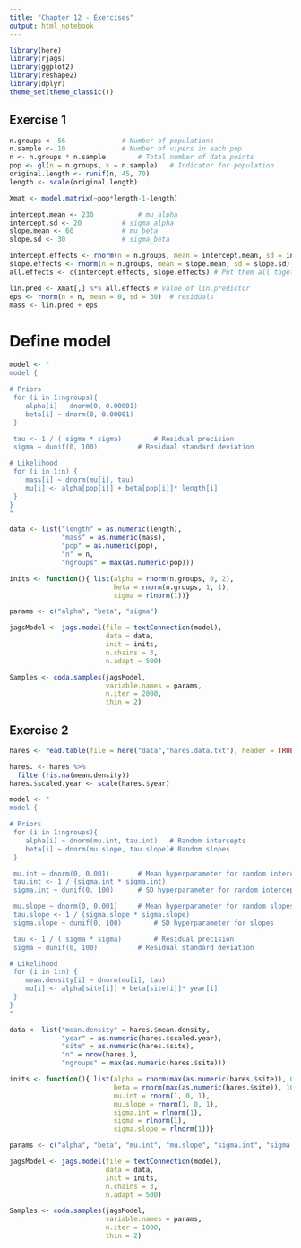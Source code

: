 ```yaml
---
title: "Chapter 12 - Exercises"
output: html_notebook
---
```


```r
library(here)
library(rjags)
library(ggplot2)
library(reshape2)
library(dplyr)
theme_set(theme_classic())
```

## Exercise 1

```r
n.groups <- 56				# Number of populations
n.sample <- 10				# Number of vipers in each pop
n <- n.groups * n.sample 		# Total number of data points
pop <- gl(n = n.groups, k = n.sample) 	# Indicator for population
original.length <- runif(n, 45, 70) 
length <- scale(original.length)

Xmat <- model.matrix(~pop*length-1-length)

intercept.mean <- 230			# mu_alpha
intercept.sd <- 20			# sigma_alpha
slope.mean <- 60			# mu_beta
slope.sd <- 30				# sigma_beta

intercept.effects <- rnorm(n = n.groups, mean = intercept.mean, sd = intercept.sd)
slope.effects <- rnorm(n = n.groups, mean = slope.mean, sd = slope.sd)
all.effects <- c(intercept.effects, slope.effects) # Put them all together

lin.pred <- Xmat[,] %*% all.effects	# Value of lin.predictor
eps <- rnorm(n = n, mean = 0, sd = 30)	# residuals 
mass <- lin.pred + eps
```


# Define model

```r
model <- "
model {

# Priors
 for (i in 1:ngroups){		
    alpha[i] ~ dnorm(0, 0.00001)
    beta[i] ~ dnorm(0, 0.00001)
 }

 tau <- 1 / ( sigma * sigma)		# Residual precision
 sigma ~ dunif(0, 100)			# Residual standard deviation

# Likelihood
 for (i in 1:n) {
    mass[i] ~ dnorm(mu[i], tau)
    mu[i] <- alpha[pop[i]] + beta[pop[i]]* length[i]
 }
}
"
```

```r
data <- list("length" = as.numeric(length),
             "mass" = as.numeric(mass),
             "pop" = as.numeric(pop),
             "n" = n,
             "ngroups" = max(as.numeric(pop)))

inits <- function(){ list(alpha = rnorm(n.groups, 0, 2), 
                          beta = rnorm(n.groups, 1, 1),
                          sigma = rlnorm(1))}

params <- c("alpha", "beta", "sigma")

jagsModel <- jags.model(file = textConnection(model),
                        data = data,
                        init = inits,
                        n.chains = 3, 
                        n.adapt = 500)

Samples <- coda.samples(jagsModel, 
                        variable.names = params, 
                        n.iter = 2000,
                        thin = 2)
```

## Exercise 2

```r
hares <- read.table(file = here("data","hares.data.txt"), header = TRUE)

hares. <- hares %>%
  filter(!is.na(mean.density))
hares.$scaled.year <- scale(hares.$year)
```

```r
model <- "
model {

# Priors
 for (i in 1:ngroups){		
    alpha[i] ~ dnorm(mu.int, tau.int)	# Random intercepts
    beta[i] ~ dnorm(mu.slope, tau.slope)# Random slopes
 }

 mu.int ~ dnorm(0, 0.001)		# Mean hyperparameter for random intercepts
 tau.int <- 1 / (sigma.int * sigma.int)
 sigma.int ~ dunif(0, 100)		# SD hyperparameter for random intercepts

 mu.slope ~ dnorm(0, 0.001)		# Mean hyperparameter for random slopes
 tau.slope <- 1 / (sigma.slope * sigma.slope)
 sigma.slope ~ dunif(0, 100)		# SD hyperparameter for slopes

 tau <- 1 / ( sigma * sigma)		# Residual precision
 sigma ~ dunif(0, 100)			# Residual standard deviation

# Likelihood
 for (i in 1:n) {
    mean.density[i] ~ dnorm(mu[i], tau)
    mu[i] <- alpha[site[i]] + beta[site[i]]* year[i]
 }
}
"
```

```r
data <- list("mean.density" = hares.$mean.density,
             "year" = as.numeric(hares.$scaled.year),
             "site" = as.numeric(hares.$site),
             "n" = nrow(hares.),
             "ngroups" = max(as.numeric(hares.$site)))

inits <- function(){ list(alpha = rnorm(max(as.numeric(hares.$site)), 0, 2), 
                          beta = rnorm(max(as.numeric(hares.$site)), 10, 2),
                          mu.int = rnorm(1, 0, 1),
                          mu.slope = rnorm(1, 0, 1),
                          sigma.int = rlnorm(1),
                          sigma = rlnorm(1),
                          sigma.slope = rlnorm(1))}

params <- c("alpha", "beta", "mu.int", "mu.slope", "sigma.int", "sigma.slope", "sigma")

jagsModel <- jags.model(file = textConnection(model),
                        data = data,
                        init = inits,
                        n.chains = 3, 
                        n.adapt = 500)

Samples <- coda.samples(jagsModel, 
                        variable.names = params, 
                        n.iter = 1000,
                        thin = 2)
```


